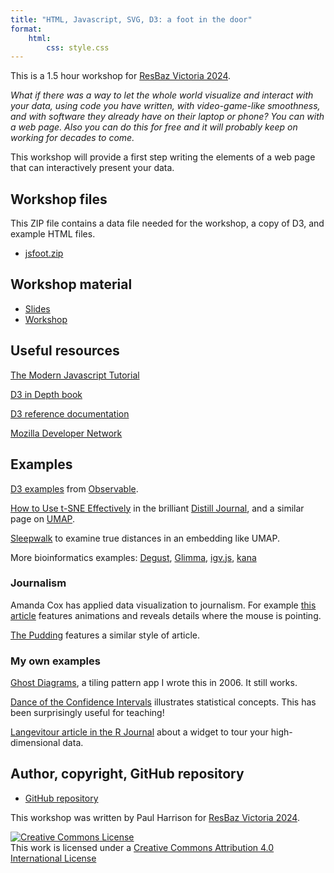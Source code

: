 ```yaml
---
title: "HTML, Javascript, SVG, D3: a foot in the door"
format:
    html:
        css: style.css
---
```


This is a 1.5 hour workshop for [ResBaz Victoria 2024](https://resbaz.github.io/resbazvic2024/).

*What if there was a way to let the whole world visualize and interact with your data, using code you have written, with video-game-like smoothness, and with software they already have on their laptop or phone? You can with a web page. Also you can do this for free and it will probably keep on working for decades to come.*

This workshop will provide a first step writing the elements of a web page that can interactively present your data.

## Workshop files

This ZIP file contains a data file needed for the workshop, a copy of D3, and example HTML files.

* [jsfoot.zip](jsfoot.zip)

## Workshop material

* [Slides](slides.html)
* [Workshop](workshop.html)

## Useful resources

[The Modern Javascript Tutorial](https://javascript.info/)

[D3 in Depth book](https://www.d3indepth.com/)

[D3 reference documentation](https://d3js.org/getting-started)

[Mozilla Developer Network](https://developer.mozilla.org/en-US/)


## Examples

[D3 examples](https://observablehq.com/@d3/gallery) from [Observable](https://observablehq.com/).

[How to Use t-SNE Effectively](https://distill.pub/2016/misread-tsne/) in the brilliant [Distill Journal](https://distill.pub/), and a similar page on [UMAP](https://pair-code.github.io/understanding-umap/).

[Sleepwalk](https://anders-biostat.github.io/sleepwalk/) to examine true distances in an embedding like UMAP.

More bioinformatics examples: [Degust](https://degust.erc.monash.edu/degust/compare.html?code=example#/), [Glimma](https://www.bioconductor.org/packages/release/bioc/vignettes/Glimma/inst/doc/limma_edger.html), [igv.js](https://igv.org/web/release/3.0.8/examples/cram-vcf.html), [kana](https://www.kanaverse.org/kana/)


### Journalism

Amanda Cox has applied data visualization to journalism. For example [this article](https://www.nytimes.com/interactive/2016/06/10/upshot/voting-habits-turnout-partisanship.html?searchResultPosition=9) features animations and reveals details where the mouse is pointing.

[The Pudding](https://pudding.cool/) features a similar style of article.


### My own examples

[Ghost Diagrams](https://logarithmic.net/ghost.xhtml), a tiling pattern app I wrote this in 2006. It still works.

[Dance of the Confidence Intervals](https://logarithmic.net/2017/dance/) illustrates statistical concepts. This has been surprisingly useful for teaching!

[Langevitour article in the R Journal](https://doi.org/10.32614/RJ-2023-046) about a widget to tour your high-dimensional data.


## Author, copyright, GitHub repository

* [GitHub repository](https://github.com/pfh/jsfoot)

This workshop was written by Paul Harrison for [ResBaz Victoria 2024](https://resbaz.github.io/resbazvic2024/).

<a rel="license" href="http://creativecommons.org/licenses/by/4.0/"><img alt="Creative Commons License" style="border-width:0" src="figures/CC-BY.png" /></a><br />This work is licensed under a <a rel="license" href="http://creativecommons.org/licenses/by/4.0/">Creative Commons Attribution 4.0 International License</a>
